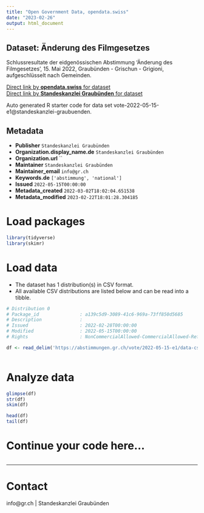 ```yaml
---
title: "Open Government Data, opendata.swiss"
date: "2023-02-26"
output: html_document
---
```


## Dataset: Änderung des Filmgesetzes

Schlussresultate der eidgenössischen Abstimmung 'Änderung des Filmgesetzes', 15. Mai 2022, Graubünden - Grischun - Grigioni, aufgeschlüsselt nach Gemeinden.

[Direct link by **opendata.swiss** for dataset](https://opendata.swiss/de/dataset/anderung-des-filmgesetzes)<br>
[Direct link by **Standeskanzlei Graubünden** for dataset](https://abstimmungen.gr.ch/vote/2022-05-15-e1/data)

Auto generated R starter code for data set vote-2022-05-15-e1@standeskanzlei-graubuenden.

## Metadata

- **Publisher** `Standeskanzlei Graubünden`
- **Organization.display_name.de** `Standeskanzlei Graubünden`
- **Organization.url** ``
- **Maintainer** `Standeskanzlei Graubünden`
- **Maintainer_email** `info@gr.ch`
- **Keywords.de** `['abstimmung', 'national']`
- **Issued** `2022-05-15T00:00:00`
- **Metadata_created** `2022-03-02T18:02:04.651538`
- **Metadata_modified** `2023-02-22T18:01:28.304185`


# Load packages

```r

library(tidyverse)
library(skimr)

```

# Load data

-   The dataset has 1 distribution(s) in CSV format.
-   All available CSV distributions are listed below and can be read into a tibble.

```r

# Distribution 0
# Package_id               : a139c5d9-3089-41c6-969a-73ff850d5685
# Description              : 
# Issued                   : 2022-02-28T00:00:00
# Modified                 : 2022-05-15T00:00:00
# Rights                   : NonCommercialAllowed-CommercialAllowed-ReferenceRequired

df <- read_delim('https://abstimmungen.gr.ch/vote/2022-05-15-e1/data-csv')



```

# Analyze data

```r

glimpse(df)
str(df)
skim(df)

head(df)
tail(df)

```

# Continue your code here...

```r

```

------------------------------------------------------------------------

# Contact

info@gr.ch | Standeskanzlei Graubünden

